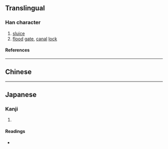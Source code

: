 {{character info}}
{{character info|0x2F922}}
==Translingual==

===Han character===
{{Han char|rn=91|rad=片|as=09|sn=13|four=|canj=LLHJX,LNHJX|ids=⿰片臿}}

# [[sluice]]
# [[flood]] [[gate]], [[canal]] [[lock]]

====References====
{{Han ref|kx=0694.010|dkj=19869|dj=1107.110|hdz=32018.040|uh=7250|ud=29264}}
{{Han ref|uh=2F922}}

----

==Chinese==
{{zh-see|閘|v}}

----

==Japanese==

===Kanji===
{{ja-kanji|grade=|rs=片09}}

# {{rfdef|ja|sort=片09}}

====Readings====
* {{ja-readings|on=[[そう]] (sō), [[じょう]] (jō)|kun=[[いたがこい]] (itagakoi)}}